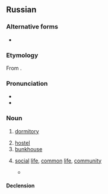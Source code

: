 ==Russian==

===Alternative forms===
* {{alter|ru|общежи́тіе||ru-PRO}}

===Etymology===
From {{af|ru|о́бщий|t1=common|жить|t2=to live|-ие}}.

===Pronunciation===
* {{ru-IPA|общежи́тие|pos=n}}
* {{audio|ru|Ru-{{PAGENAME}}.ogg|Audio}}

===Noun===
{{ru-noun+|общежи́тие|adj=общежи́тский}}

# [[dormitory]]
#: {{syn|ru|обща́га|q1=slang}}
# [[hostel]]
# [[bunkhouse]]
# {{lb|ru|rare}} [[social]] [[life]], [[common]] [[life]], [[community]]
#* {{Q|ru|Н. И. Березин|Пешком по карельским водопадам|1903|quote=кругом пустынника [[собираться|собира́лась]] [[бра́тия]], [[и]] [[вско́ре]] [[возникать|возника́ло]] [[трудовой|трудово́е]] '''общежи́тие''', [[член|чле́ны]] [[который|кото́рого]] [[общий|о́бщими]] си́лами [[расчищать|расчища́ли]] леса, [[осушать|осуша́ли]] [[болото|боло́та]] [[и]] [[заводить|заводи́ли]] хлебопашество [[и]] [[промысел|про́мыслы]]|trans=the brethren gathered in the wilderness and shortly a working '''community''' was formed whose members in joined tasks cleared forests, drained swamps and started tilths and fishing}}

====Declension====
{{ru-noun-table|общежи́тие}}